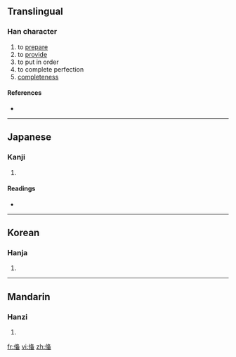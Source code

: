 {{also|備}}
==Translingual==

===Han character===
{{Han char|rn=9|rad=人|as=08|sn=10|four=|canj=人竹水田 (OHEW)}}

# to [[prepare]]
# to [[provide]]
# to put in order
# to complete perfection
# [[completeness]]

====References====
* {{Han ref|kx=0106.220|dkj=00737|dj=0227.050|hdz=10182.040|uh=4FFB|ud=20475}}

----

==Japanese==

===Kanji===
{{ja-kanji|grade=|rs=人08}}

# {{defn|Japanese}}

====Readings====
* {{ja-readings|on=[[び]] (bi)|kun=}}

----

==Korean==

===Hanja===
{{ko-hanja|hangeul=기|rv=i|mr=i}}

# {{defn|Korean}}

----

==Mandarin==

===Hanzi===
{{cmn-hanzi|pin=[[bèi]] ([[bei4]])|wg=pei<sup>4</sup>}}

# {{defn|Mandarin}}

[[fr:俻]]
[[vi:俻]]
[[zh:俻]]